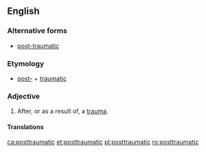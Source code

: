 ==English==

===Alternative forms===
* [[post-traumatic]]

===Etymology===
* [[post-]] + [[traumatic]]

===Adjective===
{{en-adj|-}}

# After, or as a result of, a [[trauma]].

====Translations====
{{trans-top|after, or as a result of, a trauma}}
{{trans-mid}}
{{trans-bottom}}

[[ca:posttraumatic]]
[[et:posttraumatic]]
[[pl:posttraumatic]]
[[ro:posttraumatic]]